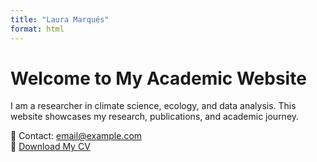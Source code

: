 ```yaml
---
title: "Laura Marqués"
format: html
---
```


# Welcome to My Academic Website

I am a researcher in climate science, ecology, and data analysis. This website showcases my research, publications, and academic journey.

📩 Contact: [email@example.com](mailto:email@example.com)  
📄 [Download My CV](CV.pdf)